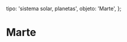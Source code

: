 
  tipo: 'sistema solar, planetas',
  objeto: 'Marte',
};

# Marte

<Imagen
  src="registro/marte_20201029_img-20201030-wa0020.jpg"
  fecha="20201029"
/>